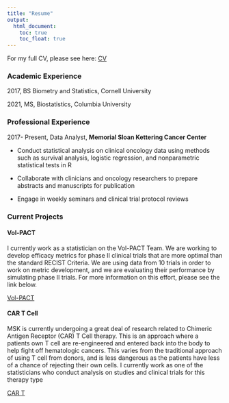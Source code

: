```yaml
---
title: "Resume"
output: 
  html_document:
    toc: true
    toc_float: true
---
```


For my full CV, please see here: [CV](Resume Updated.pdf)

### Academic Experience 

2017, BS Biometry and Statistics, Cornell University 

2021, MS, Biostatistics, Columbia University

### Professional Experience 

2017- Present, Data Analyst, **Memorial Sloan Kettering Cancer Center** 

*   Conduct statistical analysis on clinical oncology data using methods such as survival analysis, logistic regression, and nonparametric statistical tests in R

*   Collaborate with clinicians and oncology researchers to prepare abstracts and manuscripts for publication 

* Engage in weekly seminars and clinical trial protocol reviews

### Current Projects

#### Vol-PACT

I currently work as a statistician on the Vol-PACT Team. We are working to develop efficacy metrics for phase II clinical trials that are more optimal than the standard RECIST Criteria. We are using data from 10 trials in order to work on metric development, and we are evaluating their performance by simulating phase II trials. For more information on this effort, please see the link below. 


[Vol-PACT](https://www.mskcc.org/departments/epidemiology-biostatistics/biostatistics/vol-pact-advanced-metrics-and-modeling-volumetric-ct-precision-analysis-clinical-trial-results)

#### CAR T Cell 

MSK is currently undergoing a great deal of research related to Chimeric Antigen Receptor (CAR) T Cell therapy. This is an approach where a patients own T cell are re-engineered and entered back into the body to help fight off hematologic cancers. This varies from the traditional approach of using T cell from donors, and is less dangerous as the patients have less of a chance of rejecting their own cells. I currently work as one of the statisticians who conduct analysis on studies and clinical trials for this therapy type


[CAR T](https://www.mskcc.org/cancer-care/diagnosis-treatment/cancer-treatments/immunotherapy/car-cell-therapy)
